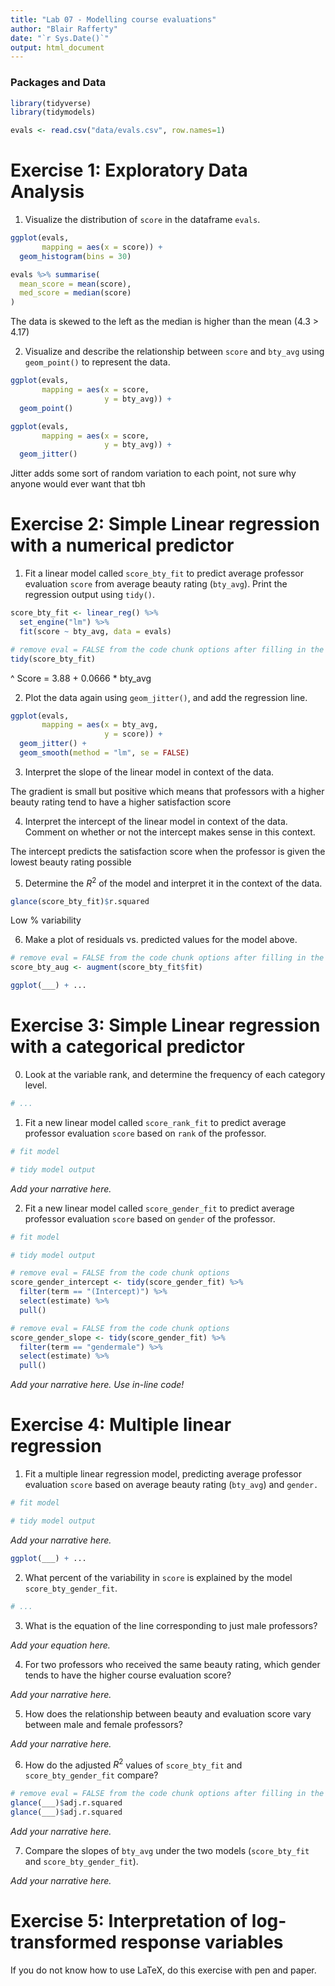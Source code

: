 ```yaml
---
title: "Lab 07 - Modelling course evaluations"
author: "Blair Rafferty"
date: "`r Sys.Date()`"
output: html_document
---
```


### Packages and Data

```r
library(tidyverse)
library(tidymodels)

```


```r
evals <- read.csv("data/evals.csv", row.names=1)
```


# Exercise 1: Exploratory Data Analysis

1.  Visualize the distribution of `score` in the dataframe `evals`.

```r

ggplot(evals, 
       mapping = aes(x = score)) + 
  geom_histogram(bins = 30)

evals %>% summarise(
  mean_score = mean(score),
  med_score = median(score)
)

```

The data is skewed to the left as the median is higher than the mean (4.3 > 4.17)

2.  Visualize and describe the relationship between `score` and `bty_avg` using `geom_point()` to represent the data. 

```r

ggplot(evals,
       mapping = aes(x = score,
                     y = bty_avg)) +
  geom_point()

ggplot(evals,
       mapping = aes(x = score,
                     y = bty_avg)) +
  geom_jitter()
```

Jitter adds some sort of random variation to each point, not sure why anyone would ever want that tbh 

# Exercise 2: Simple Linear regression with a numerical predictor

1. Fit a linear model called `score_bty_fit` to predict average professor evaluation `score` from average beauty rating (`bty_avg`). Print the regression output using `tidy()`.

```r

score_bty_fit <- linear_reg() %>%
  set_engine("lm") %>% 
  fit(score ~ bty_avg, data = evals) 

```

```r
# remove eval = FALSE from the code chunk options after filling in the blanks
tidy(score_bty_fit)
```

  ^
Score = 3.88 + 0.0666 * bty_avg

2. Plot the data again using `geom_jitter()`, and add the regression line.

```r

ggplot(evals,
       mapping = aes(x = bty_avg,
                     y = score)) +
  geom_jitter() +
  geom_smooth(method = "lm", se = FALSE)

```

3. Interpret the slope of the linear model in context of the data.

The gradient is small but positive which means that professors with a higher beauty rating tend to have a higher satisfaction score

4. Interpret the intercept of the linear model in context of the data. Comment on whether or not the intercept makes sense in this context.

The intercept predicts the satisfaction score when the professor is given the lowest beauty rating possible

5. Determine the $R^2$ of the model and interpret it in the context of the data.

```r
glance(score_bty_fit)$r.squared
```

Low % variability

6. Make a plot of residuals vs. predicted values for the model above.

```r
# remove eval = FALSE from the code chunk options after filling in the blanks
score_bty_aug <- augment(score_bty_fit$fit)

ggplot(___) + ...
```

# Exercise 3: Simple Linear regression with a categorical predictor

0. Look at the variable rank, and determine the frequency of each category level.

```r
# ... 
```

1. Fit a new linear model called `score_rank_fit` to predict average professor evaluation `score` based on `rank` of the professor.

```r
# fit model

# tidy model output
```

*Add your narrative here.*

2. Fit a new linear model called `score_gender_fit` to predict average professor evaluation `score` based on `gender` of the professor. 

```r
# fit model

# tidy model output
```

```r
# remove eval = FALSE from the code chunk options
score_gender_intercept <- tidy(score_gender_fit) %>% 
  filter(term == "(Intercept)") %>%
  select(estimate) %>%
  pull()
```

```r
# remove eval = FALSE from the code chunk options
score_gender_slope <- tidy(score_gender_fit) %>% 
  filter(term == "gendermale") %>%
  select(estimate) %>%
  pull()
```

*Add your narrative here. Use in-line code!*

# Exercise 4: Multiple linear regression

1. Fit a multiple linear regression model, predicting average professor evaluation `score` based on average beauty rating (`bty_avg`) and `gender.`

```r
# fit model

# tidy model output
```

*Add your narrative here.*

```r
ggplot(___) + ...
```

2. What percent of the variability in `score` is explained by the model `score_bty_gender_fit`. 

```r
# ...
```


3. What is the equation of the line corresponding to just male professors?

*Add your equation here.*

4. For two professors who received the same beauty rating, which gender tends to have the higher course evaluation score?

*Add your narrative here.*

5. How does the relationship between beauty and evaluation score vary between male and female professors?

*Add your narrative here.*

6. How do the adjusted $R^2$ values of `score_bty_fit` and `score_bty_gender_fit` compare? 

```r
# remove eval = FALSE from the code chunk options after filling in the blanks
glance(___)$adj.r.squared
glance(___)$adj.r.squared
```

*Add your narrative here.*

7. Compare the slopes of `bty_avg` under the two models (`score_bty_fit` and `score_bty_gender_fit`).

*Add your narrative here.*

# Exercise 5: Interpretation of log-transformed response variables

If you do not know how to use LaTeX, do this exercise with pen and paper.
